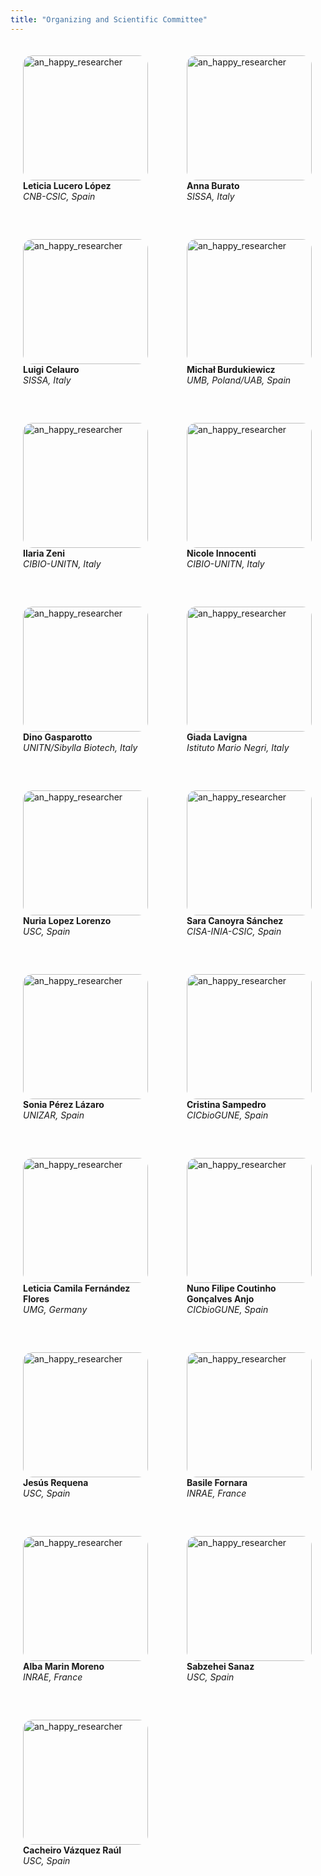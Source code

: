 ```yaml
---
title: "Organizing and Scientific Committee"
---
```


```{=html}
<div class="image-description-container">

  <div class="image-description">
    <div class="image">
      <img src="figures/comm/LLL_f.png" alt="an_happy_researcher" width="200" height="200" class="rounded-image">
    </div>
    <div class="description">
      <strong>Leticia Lucero López</strong><br>
      <em>CNB-CSIC, Spain</em>
    </div>
  </div>

  <div class="image-description">
    <div class="image">
      <img src="figures/comm/AB_fmtd.png" alt="an_happy_researcher" width="200" height="200" class="rounded-image">
    </div>
    <div class="description">
      <strong>Anna Burato</strong><br>
      <em>SISSA, Italy</em>
    </div>
  </div>

  <div class="image-description">
    <div class="image">
      <img src="figures/comm/LC.png" alt="an_happy_researcher" width="200" height="200" class="rounded-image">
    </div>
    <div class="description">
      <strong>Luigi Celauro</strong><br>
      <em>SISSA, Italy</em>
    </div>
  </div>

  <div class="image-description">
    <div class="image">
      <img src="figures/comm/MB_f.png" alt="an_happy_researcher" width="200" height="200" class="rounded-image">
    </div>
    <div class="description">
      <strong>Michał Burdukiewicz</strong><br>
      <em>UMB, Poland/UAB, Spain</em>
    </div>
  </div>

  <div class="image-description">
    <div class="image">
      <img src="figures/comm/IZ_f.png" alt="an_happy_researcher" width="200" height="200" class="rounded-image">
    </div>
    <div class="description">
      <strong>Ilaria Zeni</strong><br>
      <em>CIBIO-UNITN, Italy</em>
    </div>
  </div>

  <div class="image-description">
    <div class="image">
      <img src="figures/comm/NI_f.png" alt="an_happy_researcher" width="200" height="200" class="rounded-image">
    </div>
    <div class="description">
      <strong>Nicole Innocenti</strong><br>
      <em>CIBIO-UNITN, Italy</em>
    </div>
  </div>

  <div class="image-description">
    <div class="image">
      <img src="figures/comm/DG.png" alt="an_happy_researcher" width="200" height="200" class="rounded-image">
    </div>
    <div class="description">
      <strong>Dino Gasparotto</strong><br>
      <em>UNITN/Sibylla Biotech, Italy</em>
    </div>
  </div>

  <div class="image-description">
    <div class="image">
      <img src="figures/comm/GL_f.png" alt="an_happy_researcher" width="200" height="200" class="rounded-image">
    </div>
    <div class="description">
      <strong>Giada Lavigna</strong><br>
      <em>Istituto Mario Negri, Italy</em>
    </div>
  </div>

  <div class="image-description">
    <div class="image">
      <img src="figures/comm/NL.png" alt="an_happy_researcher" width="200" height="200" class="rounded-image">
    </div>
    <div class="description">
      <strong>Nuria Lopez Lorenzo</strong><br>
      <em>USC, Spain</em>
    </div>
  </div>

  <div class="image-description">
    <div class="image">
      <img src="figures/comm/SCS.png" alt="an_happy_researcher" width="200" height="200" class="rounded-image">
    </div>
    <div class="description">
      <strong>Sara Canoyra Sánchez</strong><br>
      <em>CISA-INIA-CSIC, Spain</em>
    </div>
  </div>

  <div class="image-description">
    <div class="image">
      <img src="figures/comm/SPL.png" alt="an_happy_researcher" width="200" height="200" class="rounded-image">
    </div>
    <div class="description">
      <strong>Sonia Pérez Lázaro</strong><br>
      <em>UNIZAR, Spain</em>
    </div>
  </div>

  <div class="image-description">
    <div class="image">
      <img src="figures/comm/CS.png" alt="an_happy_researcher" width="200" height="200" class="rounded-image">
    </div>
    <div class="description">
      <strong>Cristina Sampedro</strong><br>
      <em>CICbioGUNE, Spain</em>
    </div>
  </div>

  <div class="image-description">
    <div class="image">
      <img src="figures/comm/LF_f.png" alt="an_happy_researcher" width="200" height="200" class="rounded-image">
    </div>
    <div class="description">
      <strong>Leticia Camila Fernández Flores</strong><br>
      <em>UMG, Germany</em>
    </div>
  </div>

  <div class="image-description">
    <div class="image">
      <img src="figures/comm/NF.png" alt="an_happy_researcher" width="200" height="200" class="rounded-image">
    </div>
    <div class="description">
      <strong>Nuno Filipe Coutinho Gonçalves Anjo</strong><br>
      <em>CICbioGUNE, Spain</em>
    </div>
  </div>

  <div class="image-description">
    <div class="image">
      <img src="figures/comm/JR.png" alt="an_happy_researcher" width="200" height="200" class="rounded-image">
    </div>
    <div class="description">
      <strong>Jesús Requena</strong><br>
      <em>USC, Spain</em>
    </div>
  </div>

  <div class="image-description">
    <div class="image">
      <img src="figures/comm/noise.jpg" alt="an_happy_researcher" width="200" height="200" class="rounded-image">
    </div>
    <div class="description">
      <strong>Basile Fornara</strong><br>
      <em>INRAE, France</em>
    </div>
  </div>
  <div class="image-description">
    <div class="image">
      <img src="figures/comm/noise.jpg" alt="an_happy_researcher" width="200" height="200" class="rounded-image">
    </div>
    <div class="description">
      <strong>Alba Marin Moreno</strong><br>
      <em>INRAE, France</em>
    </div>
  </div>
  <div class="image-description">
    <div class="image">
      <img src="figures/comm/noise.jpg" alt="an_happy_researcher" width="200" height="200" class="rounded-image">
    </div>
    <div class="description">
      <strong>Sabzehei Sanaz</strong><br>
      <em>USC, Spain</em>
    </div>
  </div>

  <div class="image-description">
    <div class="image">
      <img src="figures/comm/noise.jpg" alt="an_happy_researcher" width="200" height="200" class="rounded-image">
    </div>
    <div class="description">
      <strong>Cacheiro Vázquez Raúl</strong><br>
      <em>USC, Spain</em>
    </div>
  </div>

</div>



<style>
  .image-description-container {
    display: flex;
    flex-wrap: wrap; /* Wrap cards to the next line if necessary */
    gap: 20px; /* Adjust spacing between cards */
  }

  .image-description {
    flex: 1; /* Equal width for all cards */
    padding: 20px;
    text-align: left;
    /* font-size: 16px; /* Increase the font size */
  }

  .image {
    max-width: 100%; /* Ensure images scale appropriately */
  }
  .rounded-image {
    border-radius: 15px; /* Adjust the value to control the degree of rounding */
  }
</style>
```